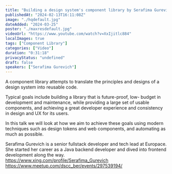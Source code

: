 ```yaml
---
title: "Building a design system's component library by Serafima Gurevich"
publishedAt: "2024-02-13T16:11:08Z"
image: "./hqdefault.jpg"
dateAdded: "2024-03-25"
poster: "./maxresdefault.jpg"
videoUrl: "https://www.youtube.com/watch?v=XxIjitlc884"
localImages: true
tags: ["Component Library"]
categories: ["Video"]
duration: "0:31:18"
privacyStatus: "undefined"
draft: false
speakers: ["Serafima Gurevich"]
---
```

A component library attempts to translate the principles and designs of a design system into reusable code.

Typical goals include building a library that is future-proof, low-
budget in development and maintenance, while providing a large set of
usable components, and achieving a great developer experience and
consistency in design and UX for its users.

In this talk we will look at how we aim to achieve these goals using
modern techniques such as design tokens and web components, and
automating as much as possible.

Serafima Gurevich is a senior fullstack developer and tech lead at Europace. She started her career as a Java backend developer and dived
into frontend development along the way.
https://www.xing.com/profile/Serafima_Gurevich
https://www.meetup.com/dscc_ber/events/297539194/
